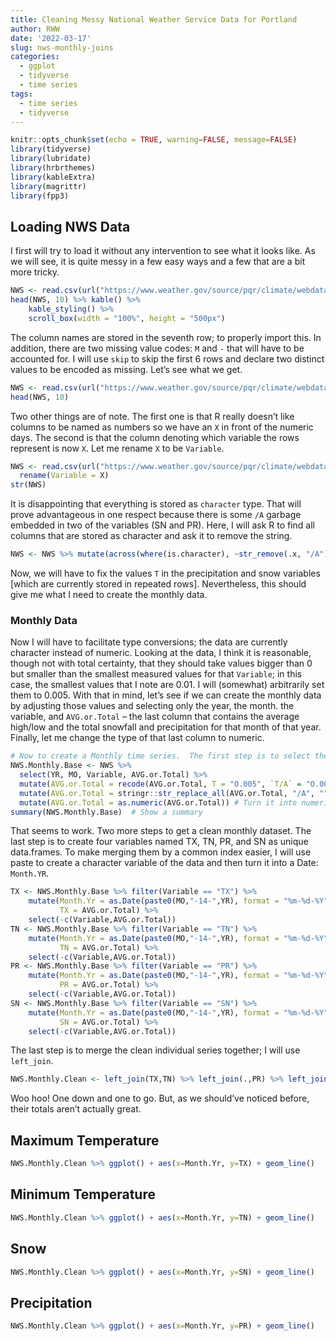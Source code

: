 ```yaml
---
title: Cleaning Messy National Weather Service Data for Portland
author: RWW
date: '2022-03-17'
slug: nws-monthly-joins
categories:
  - ggplot
  - tidyverse
  - time series
tags:
  - time series
  - tidyverse
---
```


```r
knitr::opts_chunk$set(echo = TRUE, warning=FALSE, message=FALSE)
library(tidyverse)
library(lubridate)
library(hrbrthemes)
library(kableExtra)
library(magrittr)
library(fpp3)
```

## Loading NWS Data

I first will try to load it without any intervention to see what it looks like.  As we will see, it is quite messy in a few easy ways and a few that are a bit more tricky.

```r
NWS <- read.csv(url("https://www.weather.gov/source/pqr/climate/webdata/Portland_dailyclimatedata.csv"))
head(NWS, 10) %>% kable() %>%
    kable_styling() %>%
    scroll_box(width = "100%", height = "500px")
```

The column names are stored in the seventh row; to properly import this.  In addition, there are two missing value codes: `M` and `-` that will have to be accounted for.  I will use `skip` to skip the first 6 rows and declare two distinct values to be encoded as missing.  Let's see what we get.

```r
NWS <- read.csv(url("https://www.weather.gov/source/pqr/climate/webdata/Portland_dailyclimatedata.csv"), skip=6, na.strings = c("M","-"))
head(NWS, 10)
```

Two other things are of note.  The first one is that R really doesn't like columns to be named as numbers so we have an `X` in front of the numeric days.  The second is that the column denoting which variable the rows represent is now `X`.  Let me rename `X` to be `Variable`.


```r
NWS <- read.csv(url("https://www.weather.gov/source/pqr/climate/webdata/Portland_dailyclimatedata.csv"), skip=6, na.strings = c("M","-")) %>% 
  rename(Variable = X)
str(NWS)
```

It is disappointing that everything is stored as `character` type.  That will prove advantageous in one respect because there is some `/A` garbage embedded in two of the variables (SN and PR).  Here, I will ask R to find all columns that are stored as character and ask it to remove the string.

```r
NWS <- NWS %>% mutate(across(where(is.character), ~str_remove(.x, "/A")))
```

Now, we will have to fix the values `T` in the precipitation and snow variables [which are currently stored in repeated rows].  Nevertheless, this should give me what I need to create the monthly data.

### Monthly Data

Now I will have to facilitate type conversions; the data are currently character instead of numeric.  Looking at the data, I think it is reasonable, though not with total certainty, that they should take values bigger than 0 but smaller than the smallest measured values for that `Variable`; in this case, the smallest values that I note are 0.01.  I will (somewhat) arbitrarily set them to 0.005.  With that in mind, let's see if we can create the monthly data by adjusting those values and selecting only the year, the month. the variable, and `AVG.or.Total` -- the last column that contains the average high/low and the total snowfall and precipitation for that month of that year.  Finally, let me change the type of that last column to numeric.

```r
# Now to create a Monthly time series.  The first step is to select the four columns 
NWS.Monthly.Base <- NWS %>% 
  select(YR, MO, Variable, AVG.or.Total) %>% 
  mutate(AVG.or.Total = recode(AVG.or.Total, T = "O.005", `T/A` = "O.005")) %>% # Replace the trace amounts with numbers as they are not missing nor are they zero.
  mutate(AVG.or.Total = stringr::str_replace_all(AVG.or.Total, "/A", "")) %>%
  mutate(AVG.or.Total = as.numeric(AVG.or.Total)) # Turn it into numeric
summary(NWS.Monthly.Base)  # Show a summary
```
That seems to work.  Two more steps to get a clean monthly dataset.  The last step is to create four variables named TX, TN, PR, and SN as unique data.frames.  To make merging them by a common index easier, I will use paste to create a character variable of the data and then turn it into a Date: `Month.YR`.

```r
TX <- NWS.Monthly.Base %>% filter(Variable == "TX") %>% 
    mutate(Month.Yr = as.Date(paste0(MO,"-14-",YR), format = "%m-%d-%Y"),
           TX = AVG.or.Total) %>%
    select(-c(Variable,AVG.or.Total))
TN <- NWS.Monthly.Base %>% filter(Variable == "TN") %>% 
    mutate(Month.Yr = as.Date(paste0(MO,"-14-",YR), format = "%m-%d-%Y"),
           TN = AVG.or.Total) %>% 
    select(-c(Variable,AVG.or.Total))
PR <- NWS.Monthly.Base %>% filter(Variable == "PR") %>% 
    mutate(Month.Yr = as.Date(paste0(MO,"-14-",YR), format = "%m-%d-%Y"),
           PR = AVG.or.Total) %>%
    select(-c(Variable,AVG.or.Total))
SN <- NWS.Monthly.Base %>% filter(Variable == "SN") %>% 
    mutate(Month.Yr = as.Date(paste0(MO,"-14-",YR), format = "%m-%d-%Y"),
           SN = AVG.or.Total) %>%
    select(-c(Variable,AVG.or.Total))
```

The last step is to merge the clean individual series together; I will use `left_join`.

```r
NWS.Monthly.Clean <- left_join(TX,TN) %>% left_join(.,PR) %>% left_join(.,SN)
```

Woo hoo!  One down and one to go.  But, as we should've noticed before, their totals aren't actually great.

## Maximum Temperature

```r
NWS.Monthly.Clean %>% ggplot() + aes(x=Month.Yr, y=TX) + geom_line()
```

## Minimum Temperature

```r
NWS.Monthly.Clean %>% ggplot() + aes(x=Month.Yr, y=TN) + geom_line()
```

## Snow

```r
NWS.Monthly.Clean %>% ggplot() + aes(x=Month.Yr, y=SN) + geom_line()
```

## Precipitation

```r
NWS.Monthly.Clean %>% ggplot() + aes(x=Month.Yr, y=PR) + geom_line()
```
